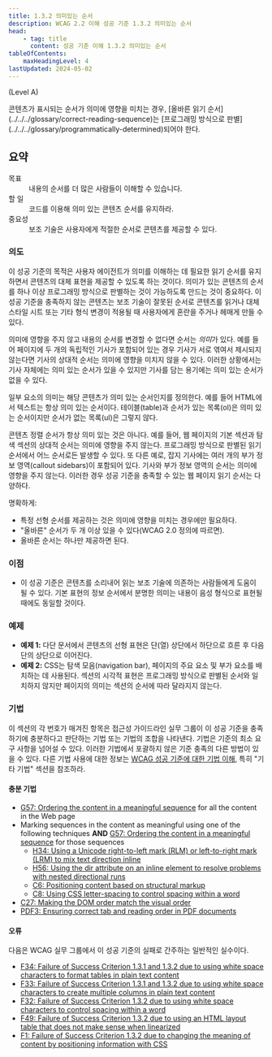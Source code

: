 ```yaml
---
title: 1.3.2 의미있는 순서
description: WCAG 2.2 이해 성공 기준 1.3.2 의미있는 순서
head:
    - tag: title
      content: 성공 기준 이해 1.3.2 의미있는 순서
tableOfContents:
    maxHeadingLevel: 4
lastUpdated: 2024-05-02
---
```



(Level A)

<Card title="성공 기준(SC)">
콘텐츠가 표시되는 순서가 의미에 영향을 미치는 경우, [올바른 읽기 순서](../../../glossary/correct-reading-sequence)는 [프로그래밍 방식으로 판별](../../../glossary/programmatically-determined)되어야 한다.
</Card>

## 요약

<dl>
<dt>목표</dt>
<dd>내용의 순서를 더 많은 사람들이 이해할 수 있습니다.</dd>
<dt>할 일</dt>
<dd>코드를 이용해 의미 있는 콘텐츠 순서를 유지하라.</dd>
<dt>중요성</dt>
<dd>보조 기술은 사용자에게 적절한 순서로 콘텐츠를 제공할 수 있다.</dd>
</dl>

### 의도

이 성공 기준의 목적은 사용자 에이전트가 의미를 이해하는 데 필요한 읽기 순서를 유지하면서 콘텐츠의 대체 표현을 제공할 수 있도록 하는 것이다. 의미가 있는 콘텐츠의 순서를 하나 이상 프로그래밍 방식으로 판별하는 것이 가능하도록 만드는 것이 중요하다. 이 성공 기준을 충족하지 않는 콘텐츠는 보조 기술이 잘못된 순서로 콘텐츠를 읽거나 대체 스타일 시트 또는 기타 형식 변경이 적용될 때 사용자에게 혼란을 주거나 헤매게 만들 수 있다.

의미에 영향을 주지 않고 내용의 순서를 변경할 수 없다면 순서는 *의미*가 있다. 예를 들어 페이지에 두 개의 독립적인 기사가 포함되어 있는 경우 기사가 서로 엮여서 제시되지 않는다면 기사의 상대적 순서는 의미에 영향을 미치지 않을 수 있다. 이러한 상황에서는 기사 자체에는 의미 있는 순서가 있을 수 있지만 기사를 담는 용기에는 의미 있는 순서가 없을 수 있다.

일부 요소의 의미는 해당 콘텐츠가 의미 있는 순서인지를 정의한다. 예를 들어 HTML에서 텍스트는 항상 의미 있는 순서이다. 테이블(table)과 순서가 있는 목록(ol)은 의미 있는 순서이지만 순서가 없는 목록(ul)은 그렇지 않다.

콘텐츠 정렬 순서가 항상 의미 있는 것은 아니다. 예를 들어, 웹 페이지의 기본 섹션과 탐색 섹션의 상대적 순서는 의미에 영향을 주지 않는다. 프로그래밍 방식으로 판별된 읽기 순서에서 어느 순서로든 발생할 수 있다. 또 다른 예로, 잡지 기사에는 여러 개의 부가 정보 영역(callout sidebars)이 포함되어 있다. 기사와 부가 정보 영역의 순서는 의미에 영향을 주지 않는다. 이러한 경우 성공 기준을 충족할 수 있는 웹 페이지 읽기 순서는 다양하다.

명확하게:

*   특정 선형 순서를 제공하는 것은 의미에 영향을 미치는 경우에만 필요하다.
*   "올바른" 순서가 두 개 이상 있을 수 있다(WCAG 2.0 정의에 따르면).
*   올바른 순서는 하나만 제공하면 된다.

### 이점

*   이 성공 기준은 콘텐츠를 소리내어 읽는 보조 기술에 의존하는 사람들에게 도움이 될 수 있다. 기본 표현의 정보 순서에서 분명한 의미는 내용이 음성 형식으로 표현될 때에도 동일할 것이다.

### 예제

*   **예제 1:** 다단 문서에서 콘텐츠의 선형 표현은 단(열) 상단에서 하단으로 흐른 후 다음 단의 상단으로 이어진다.
*   **예제 2:** CSS는 탐색 모음(navigation bar), 페이지의 주요 요소 및 부가 요소를 배치하는 데 사용된다. 섹션의 시각적 표현은 프로그래밍 방식으로 판별된 순서와 일치하지 않지만 페이지의 의미는 섹션의 순서에 따라 달라지지 않는다.

### 기법

이 섹션의 각 번호가 매겨진 항목은 접근성 가이드라인 실무 그룹이 이 성공 기준을 충족하기에 충분하다고 판단하는 기법 또는 기법의 조합을 나타낸다. 기법은 기준의 최소 요구 사항을 넘어설 수 있다. 이러한 기법에서 포괄하지 않은 기준 충족의 다른 방법이 있을 수 있다. 다른 기법 사용에 대한 정보는 [WCAG 성공 기준에 대한 기법 이해](../understanding-techniques), 특히 "기타 기법" 섹션을 참조하라.

#### 충분 기법

*   [G57: Ordering the content in a meaningful sequence](https://www.w3.org/WAI/WCAG22/Techniques/general/G57) for all the content in the Web page
*   Marking sequences in the content as meaningful using one of the following techniques **AND** [G57: Ordering the content in a meaningful sequence](https://www.w3.org/WAI/WCAG22/Techniques/general/G57) for those sequences
    *   [H34: Using a Unicode right-to-left mark (RLM) or left-to-right mark (LRM) to mix text direction inline](https://www.w3.org/WAI/WCAG22/Techniques/html/H34)
    *   [H56: Using the dir attribute on an inline element to resolve problems with nested directional runs](https://www.w3.org/WAI/WCAG22/Techniques/html/H56)
    *   [C6: Positioning content based on structural markup](https://www.w3.org/WAI/WCAG22/Techniques/css/C6)
    *   [C8: Using CSS letter-spacing to control spacing within a word](https://www.w3.org/WAI/WCAG22/Techniques/css/C8)
*   [C27: Making the DOM order match the visual order](https://www.w3.org/WAI/WCAG22/Techniques/css/C27)
*   [PDF3: Ensuring correct tab and reading order in PDF documents](https://www.w3.org/WAI/WCAG22/Techniques/pdf/PDF3)

#### 오류

다음은 WCAG 실무 그룹에서 이 성공 기준의 실패로 간주하는 일반적인 실수이다.

*   [F34: Failure of Success Criterion 1.3.1 and 1.3.2 due to using white space characters to format tables in plain text content](https://www.w3.org/WAI/WCAG22/Techniques/failures/F34)
*   [F33: Failure of Success Criterion 1.3.1 and 1.3.2 due to using white space characters to create multiple columns in plain text content](https://www.w3.org/WAI/WCAG22/Techniques/failures/F33)
*   [F32: Failure of Success Criterion 1.3.2 due to using white space characters to control spacing within a word](https://www.w3.org/WAI/WCAG22/Techniques/failures/F32)
*   [F49: Failure of Success Criterion 1.3.2 due to using an HTML layout table that does not make sense when linearized](https://www.w3.org/WAI/WCAG22/Techniques/failures/F49)
*   [F1: Failure of Success Criterion 1.3.2 due to changing the meaning of content by positioning information with CSS](https://www.w3.org/WAI/WCAG22/Techniques/failures/F1)


